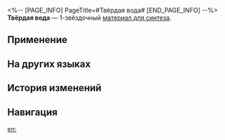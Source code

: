 <%-- [PAGE_INFO]
PageTitle=#Твёрдая вода#
[END_PAGE_INFO] --%>
{{Предмет Инфобокс
|id          = 180001
|Изображение = Предмет Твёрдая вода.png
|Тип         = Материал для синтеза
|Инвентарь   = Другие материалы
|Редкость    = 1
|Эффект      = 
|Описание    = Материал для синтеза уровня 1
|Источник1   = [[Зона хранения: барионы и другие противники]]
|Источник2   = [[Разрушаемые предметы на Ярило-VI]]
|Источник3   = [[Магазин в Административном районе]]
|Источник4   = [[Чашелист (золотой)]]
}}
{{Описание|Соединение, состоящее из двух элементов, водорода и кислорода, незаменимо для углеродных форм жизни.<br />Держать в твёрдом состоянии для удобства транспортировки.<br /><br />''- ...Разве это не обычный лёд?''<br />''- Ну нет, лёд - это лёд, а тут вода, просто твёрдая.''<br />''- Но твёрдая вода же и есть лёд...''}}
'''Твёрдая вода''' — 1-звёздочный [[Материалы для синтеза|материал для синтеза]].

==Применение==
{{Используется в создании}}

==На других языках==
{{На других языках
|en   = Solid Water
|zhs  = 固态净水
|zht  = 固態淨水
|ja   = 固形純水
|ko   = 고체 정수
|es   = Agua sólida
|fr   = Eau solide
|ru   = Твёрдая вода
|th   = Solid Water
|vi   = Nước Sạch Thể Rắn
|de   = Festes Wasser
|id   = Solid Water
|pt   = Água Sólida
}}

==История изменений==
{{История изменений|3.5}}

==Навигация==
{{Материалы синтеза Навбокс}}

[[en:]]
